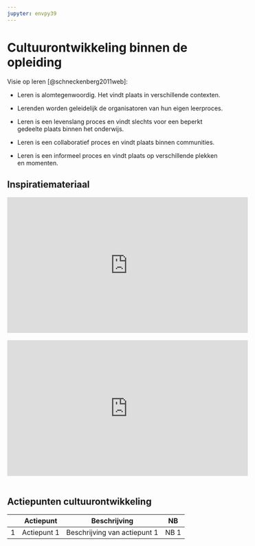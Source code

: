 ```yaml
---
jupyter: envpy39
---
```


# Cultuurontwikkeling binnen de opleiding

Visie op leren [@schneckenberg2011web]:

-   Leren is alomtegenwoordig. Het vindt plaats in verschillende contexten.

-   Lerenden worden geleidelijk de organisatoren van hun eigen leerproces.

-   Leren is een levenslang proces en vindt slechts voor een beperkt gedeelte plaats binnen het onderwijs.

-   Leren is een collaboratief proces en vindt plaats binnen communities.

-   Leren is een informeel proces en vindt plaats op verschillende plekken en momenten.\

## Inspiratiemateriaal

```{=html}
<div class="ratio ratio-16x9">
  <iframe
    width="560"
    height="315"
    src="https://www.youtube.com/embed/VAq7qJ2nzAQ?si=6dSSGMidWUQIXhQu"
    title="YouTube video player"
    frameborder="0"
    allow="accelerometer; autoplay; clipboard-write; encrypted-media; gyroscope; picture-in-picture; web-share"
    allowfullscreen
  ></iframe>
</div>
<br>
<div class="ratio ratio-16x9">
  <iframe
    width="560"
    height="315"
    src="https://www.youtube.com/embed/NB-hLOD2AVg?si=PqFm1RSXA8fPQGZ4"
    title="YouTube video player"
    frameborder="0"
    allow="accelerometer; autoplay; clipboard-write; encrypted-media; gyroscope; picture-in-picture; web-share"
    allowfullscreen>
  </iframe>
</div>
<br>
```

## Actiepunten cultuurontwikkeling

|     | Actiepunt   | Beschrijving                 | NB   |
|-----|-------------|------------------------------|------|
| 1   | Actiepunt 1 | Beschrijving van actiepunt 1 | NB 1 |
